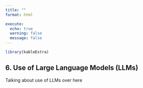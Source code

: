 ```yaml
---
title: ""
format: html

execute:
  echo: true
  warning: false
  message: false
---
```


```r
library(kableExtra)
```


## 6. Use of Large Language Models (LLMs) {#sec-LLMs_discussion}

Talking about use of LLMs over here
